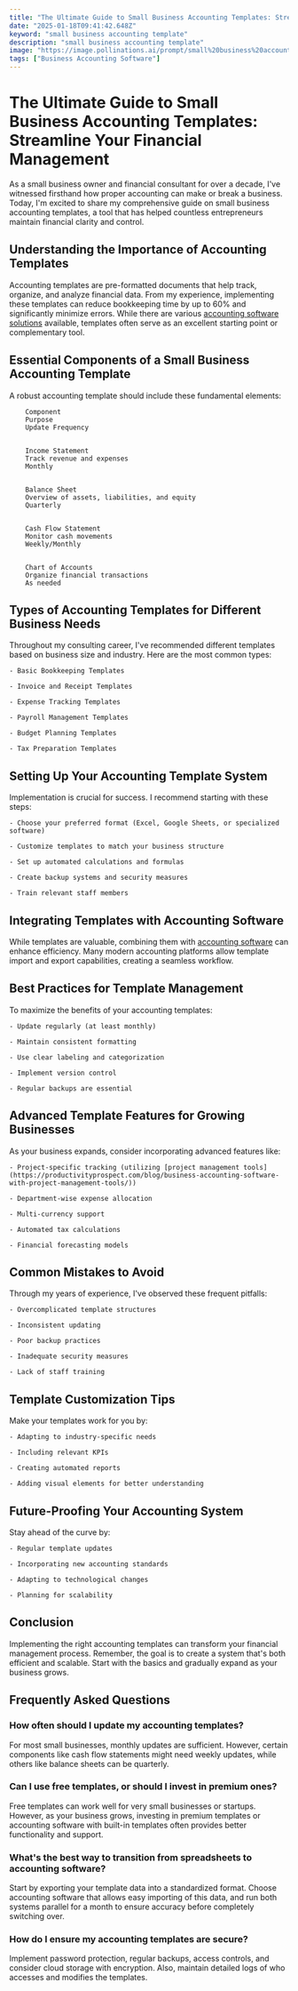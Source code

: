 ```yaml
---
title: "The Ultimate Guide to Small Business Accounting Templates: Streamline Your Financial Management"
date: "2025-01-18T09:41:42.648Z"
keyword: "small business accounting template"
description: "small business accounting template"
image: "https://image.pollinations.ai/prompt/small%20business%20accounting%20template%2C%20realistic%20photo%2C%20high%20quality%2C%204k?width=1024&height=1024&nologo=true"
tags: ["Business Accounting Software"]
---
```


# The Ultimate Guide to Small Business Accounting Templates: Streamline Your Financial Management


As a small business owner and financial consultant for over a decade, I've witnessed firsthand how proper accounting can make or break a business. Today, I'm excited to share my comprehensive guide on small business accounting templates, a tool that has helped countless entrepreneurs maintain financial clarity and control.



## Understanding the Importance of Accounting Templates


Accounting templates are pre-formatted documents that help track, organize, and analyze financial data. From my experience, implementing these templates can reduce bookkeeping time by up to 60% and significantly minimize errors. While there are various [accounting software solutions](https://productivityprospect.com/blog/business-accounting-software/) available, templates often serve as an excellent starting point or complementary tool.



## Essential Components of a Small Business Accounting Template


A robust accounting template should include these fundamental elements:




    
        Component
        Purpose
        Update Frequency
    
    
        Income Statement
        Track revenue and expenses
        Monthly
    
    
        Balance Sheet
        Overview of assets, liabilities, and equity
        Quarterly
    
    
        Cash Flow Statement
        Monitor cash movements
        Weekly/Monthly
    
    
        Chart of Accounts
        Organize financial transactions
        As needed
    




## Types of Accounting Templates for Different Business Needs


Throughout my consulting career, I've recommended different templates based on business size and industry. Here are the most common types:




    - Basic Bookkeeping Templates

    - Invoice and Receipt Templates

    - Expense Tracking Templates

    - Payroll Management Templates

    - Budget Planning Templates

    - Tax Preparation Templates



## Setting Up Your Accounting Template System


Implementation is crucial for success. I recommend starting with these steps:




    - Choose your preferred format (Excel, Google Sheets, or specialized software)

    - Customize templates to match your business structure

    - Set up automated calculations and formulas

    - Create backup systems and security measures

    - Train relevant staff members



## Integrating Templates with Accounting Software


While templates are valuable, combining them with [accounting software](https://productivityprospect.com/blog/best-business-accounting-software-for-small-businesses/) can enhance efficiency. Many modern accounting platforms allow template import and export capabilities, creating a seamless workflow.



## Best Practices for Template Management


To maximize the benefits of your accounting templates:




    - Update regularly (at least monthly)

    - Maintain consistent formatting

    - Use clear labeling and categorization

    - Implement version control

    - Regular backups are essential



## Advanced Template Features for Growing Businesses


As your business expands, consider incorporating advanced features like:




    - Project-specific tracking (utilizing [project management tools](https://productivityprospect.com/blog/business-accounting-software-with-project-management-tools/))

    - Department-wise expense allocation

    - Multi-currency support

    - Automated tax calculations

    - Financial forecasting models



## Common Mistakes to Avoid


Through my years of experience, I've observed these frequent pitfalls:




    - Overcomplicated template structures

    - Inconsistent updating

    - Poor backup practices

    - Inadequate security measures

    - Lack of staff training



## Template Customization Tips


Make your templates work for you by:




    - Adapting to industry-specific needs

    - Including relevant KPIs

    - Creating automated reports

    - Adding visual elements for better understanding



## Future-Proofing Your Accounting System


Stay ahead of the curve by:




    - Regular template updates

    - Incorporating new accounting standards

    - Adapting to technological changes

    - Planning for scalability



## Conclusion


Implementing the right accounting templates can transform your financial management process. Remember, the goal is to create a system that's both efficient and scalable. Start with the basics and gradually expand as your business grows.



## Frequently Asked Questions


### How often should I update my accounting templates?

For most small businesses, monthly updates are sufficient. However, certain components like cash flow statements might need weekly updates, while others like balance sheets can be quarterly.



### Can I use free templates, or should I invest in premium ones?

Free templates can work well for very small businesses or startups. However, as your business grows, investing in premium templates or accounting software with built-in templates often provides better functionality and support.



### What's the best way to transition from spreadsheets to accounting software?

Start by exporting your template data into a standardized format. Choose accounting software that allows easy importing of this data, and run both systems parallel for a month to ensure accuracy before completely switching over.



### How do I ensure my accounting templates are secure?

Implement password protection, regular backups, access controls, and consider cloud storage with encryption. Also, maintain detailed logs of who accesses and modifies the templates.


